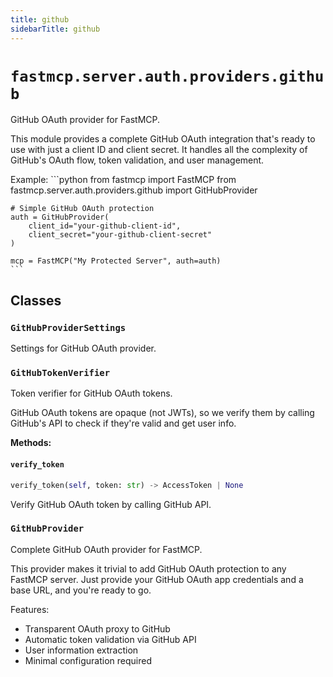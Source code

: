 ```yaml
---
title: github
sidebarTitle: github
---
```


# `fastmcp.server.auth.providers.github`


GitHub OAuth provider for FastMCP.

This module provides a complete GitHub OAuth integration that's ready to use
with just a client ID and client secret. It handles all the complexity of
GitHub's OAuth flow, token validation, and user management.

Example:
    ```python
    from fastmcp import FastMCP
    from fastmcp.server.auth.providers.github import GitHubProvider

    # Simple GitHub OAuth protection
    auth = GitHubProvider(
        client_id="your-github-client-id",
        client_secret="your-github-client-secret"
    )

    mcp = FastMCP("My Protected Server", auth=auth)
    ```


## Classes

### `GitHubProviderSettings` <sup><a href="https://github.com/Maxi91f/fastmcp/blob/main/src/fastmcp/server/auth/providers/github.py#L38" target="_blank"><Icon icon="github" style="width: 14px; height: 14px;" /></a></sup>


Settings for GitHub OAuth provider.


### `GitHubTokenVerifier` <sup><a href="https://github.com/Maxi91f/fastmcp/blob/main/src/fastmcp/server/auth/providers/github.py#L55" target="_blank"><Icon icon="github" style="width: 14px; height: 14px;" /></a></sup>


Token verifier for GitHub OAuth tokens.

GitHub OAuth tokens are opaque (not JWTs), so we verify them
by calling GitHub's API to check if they're valid and get user info.


**Methods:**

#### `verify_token` <sup><a href="https://github.com/Maxi91f/fastmcp/blob/main/src/fastmcp/server/auth/providers/github.py#L77" target="_blank"><Icon icon="github" style="width: 14px; height: 14px;" /></a></sup>

```python
verify_token(self, token: str) -> AccessToken | None
```

Verify GitHub OAuth token by calling GitHub API.


### `GitHubProvider` <sup><a href="https://github.com/Maxi91f/fastmcp/blob/main/src/fastmcp/server/auth/providers/github.py#L161" target="_blank"><Icon icon="github" style="width: 14px; height: 14px;" /></a></sup>


Complete GitHub OAuth provider for FastMCP.

This provider makes it trivial to add GitHub OAuth protection to any
FastMCP server. Just provide your GitHub OAuth app credentials and
a base URL, and you're ready to go.

Features:
- Transparent OAuth proxy to GitHub
- Automatic token validation via GitHub API
- User information extraction
- Minimal configuration required

